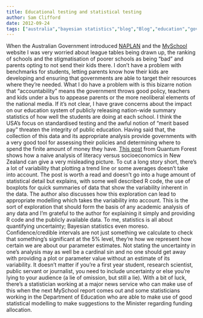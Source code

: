 ```yaml
---
title: Educational testing and statistical testing
author: Sam Clifford
date: 2012-09-24
tags: ["australia","bayesian statistics","blog","Blog","education","government","new zealand","policy","politics","R","statistics"]
---
```


When the Australian Government introduced [NAPLAN](http://www.naplan.edu.au/) and the [MySchool](http://www.myschool.edu.au/) website I was very worried about league tables being drawn up, the ranking of schools and the stigmatisation of poorer schools as being "bad" and parents opting to not send their kids there. I don't have a problem with benchmarks for students, letting parents know how their kids are developing and ensuring that governments are able to target their resources where they're needed. What I do have a problem with is this bizarre notion that "accountability" means the government throws good policy, teachers and kids under a bus to appease parents or the more neoliberal elements of the national media. If it's not clear, I have grave concerns about the impact on our education system of publicly releasing nation-wide summary statistics of how well the students are doing at each school. I think the USA's focus on standardised testing and the awful notion of "merit based pay" threaten the integrity of public education. Having said that, the collection of this data and its appropriate analysis provide governments with a very good tool for assessing their policies and determining where to spend the finite amount of money they have. [This post](http://www.quantumforest.com/2012/09/new-zealand-school-performance-beyond-the-headlines/) from Quantum Forest shows how a naive analysis of literacy versus socioeconomics in New Zealand can give a very misleading picture. To cut a long story short, there's a lot of variability that plotting a trend line or some averages doesn't take into account. The post is worth a read and doesn't go into a huge amount of statistical detail but explains, with some well described R code, the use of boxplots for quick summaries of data that show the variability inherent in the data. The author also discusses how this exploration can lead to appropriate modelling which takes the variability into account. This is the sort of exploration that should form the basis of any academic analysis of any data and I'm grateful to the author for explaining it simply and providing R code and the publicly available data. To me, statistics is all about quantifying uncertainty; Bayesian statistics even moreso. Confidence/credible intervals are not just something we calculate to check that something's significant at the 5% level, they're how we represent how certain we are about our parameter estimates. Not stating the uncertainty in one's analysis may as well be a cardinal sin and no one should get away with providing a plot or parameter value without an estimate of its variability. It doesn't matter if you're a first year student, research scientist, public servant or journalist, you need to include uncertainty or else you're lying to your audience (a lie of omission, but still a lie). With a bit of luck, there's a statistician working at a major news service who can make use of this when the next MySchool report comes out and some statisticians working in the Department of Education who are able to make use of good statistical modelling to make suggestions to the Minister regarding funding allocation.